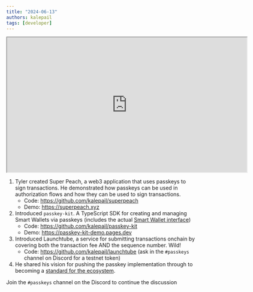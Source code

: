 ```yaml
---
title: "2024-06-13"
authors: kalepail
tags: [developer]
---
```


<iframe
  src="https://drive.google.com/file/d/1goVLHLJWWwRy1xgBpJa4VF1y9axrlIqA/preview"
  width="640"
  height="360"
  allow="autoplay"
></iframe>

1. Tyler created Super Peach, a web3 application that uses passkeys to sign transactions. He demonstrated how passkeys can be used in authorization flows and how they can be used to sign transactions.
   - Code: https://github.com/kalepail/superpeach
   - Demo: https://superpeach.xyz
2. Introduced `passkey-kit`. A TypeScript SDK for creating and managing Smart Wallets via passkeys (includes the actual [Smart Wallet interface](https://github.com/kalepail/passkey-kit/tree/main/contracts))
   - Code: https://github.com/kalepail/passkey-kit
   - Demo: https://passkey-kit-demo.pages.dev
3. Introduced Launchtube, a service for submitting transactions onchain by covering both the transaction fee AND the sequence number. Wild!
   - Code: https://github.com/kalepail/launchtube (ask in the `#passkeys` channel on Discord for a testnet token)
4. He shared his vision for pushing the passkey implementation through to becoming a [standard for the ecosystem](https://docs.google.com/document/d/1c_Wom6eK1UpC3E7VuQZfOBCLc2d5lvqAhMN7VPieMBQ/edit).

Join the `#passkeys` channel on the Discord to continue the discussion
